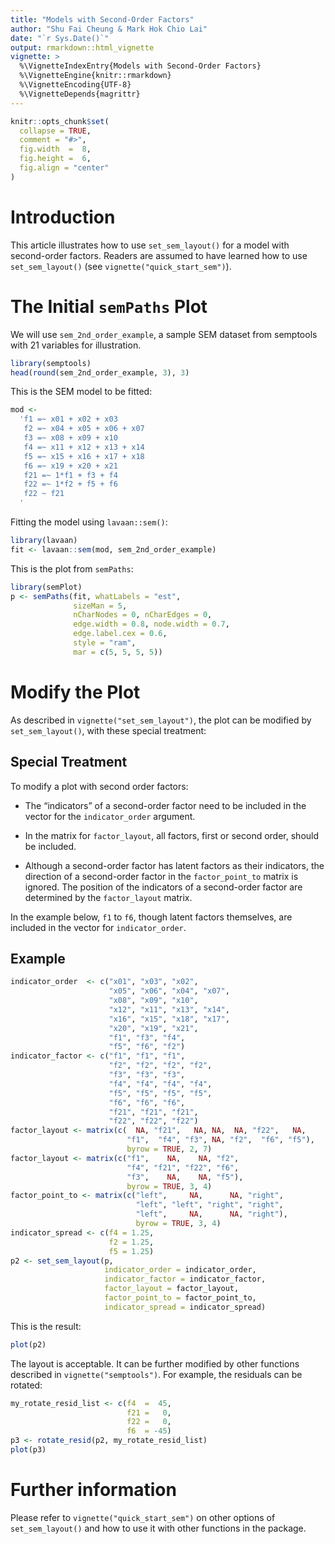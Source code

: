---
title: "Models with Second-Order Factors"
author: "Shu Fai Cheung & Mark Hok Chio Lai"
date: "`r Sys.Date()`"
output: rmarkdown::html_vignette
vignette: >
  %\VignetteIndexEntry{Models with Second-Order Factors}
  %\VignetteEngine{knitr::rmarkdown}
  %\VignetteEncoding{UTF-8}
  %\VignetteDepends{magrittr}
---

```{r, include = FALSE}
knitr::opts_chunk$set(
  collapse = TRUE,
  comment = "#>",
  fig.width  =  8,
  fig.height =  6,
  fig.align = "center"
)
```

# Introduction

This article illustrates how to use `set_sem_layout()`
for a model with second-order factors. Readers
are assumed to have learned how to use `set_sem_layout()`
(see `vignette("quick_start_sem")`).

# The Initial `semPaths` Plot

We will use `sem_2nd_order_example`, a sample SEM dataset
from semptools with 21 variables for illustration.

```{r}
library(semptools)
head(round(sem_2nd_order_example, 3), 3)
```

This is the SEM model to be fitted:

```{r}
mod <-
  'f1 =~ x01 + x02 + x03
   f2 =~ x04 + x05 + x06 + x07
   f3 =~ x08 + x09 + x10
   f4 =~ x11 + x12 + x13 + x14
   f5 =~ x15 + x16 + x17 + x18
   f6 =~ x19 + x20 + x21
   f21 =~ 1*f1 + f3 + f4
   f22 =~ 1*f2 + f5 + f6
   f22 ~ f21
  '
```

Fitting the model using  `lavaan::sem()`:

```{r}
library(lavaan)
fit <- lavaan::sem(mod, sem_2nd_order_example)
```

This is the plot from `semPaths`:

```{r}
library(semPlot)
p <- semPaths(fit, whatLabels = "est",
              sizeMan = 5,
              nCharNodes = 0, nCharEdges = 0,
              edge.width = 0.8, node.width = 0.7,
              edge.label.cex = 0.6,
              style = "ram",
              mar = c(5, 5, 5, 5))
```

# Modify the Plot

As described in `vignette("set_sem_layout")`, the
plot can be modified by `set_sem_layout()`, with
these special treatment:

## Special Treatment

To modify a plot with second order factors:

- The "indicators" of a second-order factor
  need to be included in the vector for
  the `indicator_order` argument.

- In the matrix for `factor_layout`, all
  factors, first or second order, should
  be included.

- Although a second-order factor has
  latent factors as their indicators,
  the direction of a second-order
  factor in the `factor_point_to`
  matrix is ignored. The position of
  the indicators of a second-order
  factor are determined by the
  `factor_layout` matrix.

In the example below, `f1` to `f6`,
though latent factors themselves,
are included in the vector for
`indicator_order`.

## Example

```{r}
indicator_order  <- c("x01", "x03", "x02",
                      "x05", "x06", "x04", "x07",
                      "x08", "x09", "x10",
                      "x12", "x11", "x13", "x14",
                      "x16", "x15", "x18", "x17",
                      "x20", "x19", "x21",
                      "f1", "f3", "f4",
                      "f5", "f6", "f2")
indicator_factor <- c("f1", "f1", "f1",
                      "f2", "f2", "f2", "f2",
                      "f3", "f3", "f3",
                      "f4", "f4", "f4", "f4",
                      "f5", "f5", "f5", "f5",
                      "f6", "f6", "f6",
                      "f21", "f21", "f21",
                      "f22", "f22", "f22")
factor_layout <- matrix(c(  NA, "f21",   NA, NA,  NA, "f22",   NA,
                          "f1",  "f4", "f3", NA, "f2",  "f6", "f5"),
                          byrow = TRUE, 2, 7)
factor_layout <- matrix(c("f1",    NA,    NA, "f2",
                          "f4", "f21", "f22", "f6",
                          "f3",    NA,    NA, "f5"),
                          byrow = TRUE, 3, 4)
factor_point_to <- matrix(c("left",     NA,      NA, "right",
                            "left", "left", "right", "right",
                            "left",     NA,      NA, "right"),
                            byrow = TRUE, 3, 4)
indicator_spread <- c(f4 = 1.25,
                      f2 = 1.25,
                      f5 = 1.25)
p2 <- set_sem_layout(p,
                     indicator_order = indicator_order,
                     indicator_factor = indicator_factor,
                     factor_layout = factor_layout,
                     factor_point_to = factor_point_to,
                     indicator_spread = indicator_spread)
```

This is the result:

```{r}
plot(p2)
```

The layout is acceptable. It can be further modified
by other functions described in `vignette("semptools")`.
For example, the residuals can be rotated:

```{r}
my_rotate_resid_list <- c(f4  =  45,
                          f21 =   0,
                          f22 =   0,
                          f6  = -45)
p3 <- rotate_resid(p2, my_rotate_resid_list)
plot(p3)
```

# Further information

Please refer to `vignette("quick_start_sem")`
on other options of `set_sem_layout()` and
how to use it with other functions in the package.
